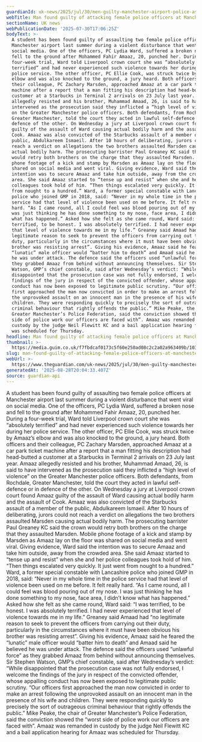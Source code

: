 ```yaml
---
guardianId: uk-news/2025/jul/30/men-guilty-manchester-airport-police-assault
webTitle: Man found guilty of attacking female police officers at Manchester airport
sectionName: UK news
webPublicationDate: '2025-07-30T17:06:25Z'
bodyText: >-
  A student has been found guilty of assaulting two female police officers at
  Manchester airport last summer during a violent disturbance that went viral on
  social media. One of the officers, PC Lydia Ward, suffered a broken nose and
  fell to the ground after Mohammed Fahir Amaaz, 20, punched her. During a
  four-week trial, Ward told Liverpool crown court she was “absolutely
  terrified” and had never experienced such violence towards her during her
  police service. The other officer, PC Ellie Cook, was struck twice by Amaaz’s
  elbow and was also knocked to the ground, a jury heard. Both officers and
  their colleague, PC Zachary Marsden, approached Amaaz at a car park ticket
  machine after a report that a man fitting his description had head-butted a
  customer at a Starbucks in Terminal 2 arrivals on 23 July last year. Amaaz
  allegedly resisted and his brother, Muhammad Amaad, 26, is said to have
  intervened as the prosecution said they inflicted a “high level of violence”
  on the Greater Manchester police officers. Both defendants, from Rochdale,
  Greater Manchester, told the court they acted in lawful self-defence or in
  defence of the other. On Wednesday a jury at Liverpool crown court found Amaaz
  guilty of the assault of Ward causing actual bodily harm and the assault of
  Cook. Amaaz was also convicted of the Starbucks assault of a member of the
  public, Abdulkareem Ismaeil. After 10 hours of deliberating, jurors could not
  reach a verdict on allegations the two brothers assaulted Marsden causing
  actual bodily harm. The prosecuting barrister Paul Greaney KC said the crown
  would retry both brothers on the charge that they assaulted Marsden. Mobile
  phone footage of a kick and stamp by Marsden as Amaaz lay on the floor was
  shared on social media and went viral. Giving evidence, Ward said the
  intention was to secure Amaaz and take him outside, away from the crowded
  area. She said Amaaz started to “tense up and resist” when she and her police
  colleagues took hold of him. “Then things escalated very quickly. It just went
  from nought to a hundred.” Ward, a former special constable with Lancashire
  police who joined GMP in 2018, said: “Never in my whole time in the police
  service had that level of violence been used on me before. It felt really
  hard. “As I came round, all I could feel was blood pouring out of my nose. I
  was just thinking he has done something to my nose, face area, I didn’t know
  what has happened.” Asked how she felt as she came round, Ward said: “I was
  terrified, to be honest. I was absolutely terrified. I had never experienced
  that level of violence towards me in my life.” Greaney said Amaad had “no
  legitimate reason to seek to prevent the officers from carrying out their
  duty, particularly in the circumstances where it must have been obvious his
  brother was resisting arrest”. Giving his evidence, Amaaz said he feared the
  “lunatic” male officer would “batter him to death” and Amaad said he believed
  he was under attack. The defence said the officers used “unlawful force” as
  they grabbed Amaaz from behind without announcing themselves. Sir Stephen
  Watson, GMP’s chief constable, said after Wednesday’s verdict: “While
  disappointed that the prosecution case was not fully endorsed, I welcome the
  findings of the jury in respect of the convicted offender, whose appalling
  conduct has now been exposed to legitimate public scrutiny. “Our officers
  first approached the man now convicted in order to make an arrest following
  the unprovoked assault on an innocent man in the presence of his wife and
  children. They were responding quickly to precisely the sort of outrageous
  criminal behaviour that rightly offends the public.” Mike Peake, the chair of
  Greater Manchester’s Police Federation, said the conviction showed the “worst
  side of police work our officers are faced with”. Amaaz was remanded in
  custody by the judge Neil Flewitt KC and a bail application hearing for Amaaz
  was scheduled for Thursday.
headline: Man found guilty of attacking female police officers at Manchester airport
thumbnail: >-
  https://media.guim.co.uk/f7fbdcaf0173c5f60e250ad08c2c2a02a963409b/1037_72_2110_1688/500.jpg
slug: man-found-guilty-of-attacking-female-police-officers-at-manchester-airport
webUrl: >-
  https://www.theguardian.com/uk-news/2025/jul/30/men-guilty-manchester-airport-police-assault
generatedAt: '2025-08-28T20:04:33.407Z'
source: guardian-api
---
```

A student has been found guilty of assaulting two female police officers at Manchester airport last summer during a violent disturbance that went viral on social media. One of the officers, PC Lydia Ward, suffered a broken nose and fell to the ground after Mohammed Fahir Amaaz, 20, punched her. During a four-week trial, Ward told Liverpool crown court she was “absolutely terrified” and had never experienced such violence towards her during her police service. The other officer, PC Ellie Cook, was struck twice by Amaaz’s elbow and was also knocked to the ground, a jury heard. Both officers and their colleague, PC Zachary Marsden, approached Amaaz at a car park ticket machine after a report that a man fitting his description had head-butted a customer at a Starbucks in Terminal 2 arrivals on 23 July last year. Amaaz allegedly resisted and his brother, Muhammad Amaad, 26, is said to have intervened as the prosecution said they inflicted a “high level of violence” on the Greater Manchester police officers. Both defendants, from Rochdale, Greater Manchester, told the court they acted in lawful self-defence or in defence of the other. On Wednesday a jury at Liverpool crown court found Amaaz guilty of the assault of Ward causing actual bodily harm and the assault of Cook. Amaaz was also convicted of the Starbucks assault of a member of the public, Abdulkareem Ismaeil. After 10 hours of deliberating, jurors could not reach a verdict on allegations the two brothers assaulted Marsden causing actual bodily harm. The prosecuting barrister Paul Greaney KC said the crown would retry both brothers on the charge that they assaulted Marsden. Mobile phone footage of a kick and stamp by Marsden as Amaaz lay on the floor was shared on social media and went viral. Giving evidence, Ward said the intention was to secure Amaaz and take him outside, away from the crowded area. She said Amaaz started to “tense up and resist” when she and her police colleagues took hold of him. “Then things escalated very quickly. It just went from nought to a hundred.” Ward, a former special constable with Lancashire police who joined GMP in 2018, said: “Never in my whole time in the police service had that level of violence been used on me before. It felt really hard. “As I came round, all I could feel was blood pouring out of my nose. I was just thinking he has done something to my nose, face area, I didn’t know what has happened.” Asked how she felt as she came round, Ward said: “I was terrified, to be honest. I was absolutely terrified. I had never experienced that level of violence towards me in my life.” Greaney said Amaad had “no legitimate reason to seek to prevent the officers from carrying out their duty, particularly in the circumstances where it must have been obvious his brother was resisting arrest”. Giving his evidence, Amaaz said he feared the “lunatic” male officer would “batter him to death” and Amaad said he believed he was under attack. The defence said the officers used “unlawful force” as they grabbed Amaaz from behind without announcing themselves. Sir Stephen Watson, GMP’s chief constable, said after Wednesday’s verdict: “While disappointed that the prosecution case was not fully endorsed, I welcome the findings of the jury in respect of the convicted offender, whose appalling conduct has now been exposed to legitimate public scrutiny. “Our officers first approached the man now convicted in order to make an arrest following the unprovoked assault on an innocent man in the presence of his wife and children. They were responding quickly to precisely the sort of outrageous criminal behaviour that rightly offends the public.” Mike Peake, the chair of Greater Manchester’s Police Federation, said the conviction showed the “worst side of police work our officers are faced with”. Amaaz was remanded in custody by the judge Neil Flewitt KC and a bail application hearing for Amaaz was scheduled for Thursday.
